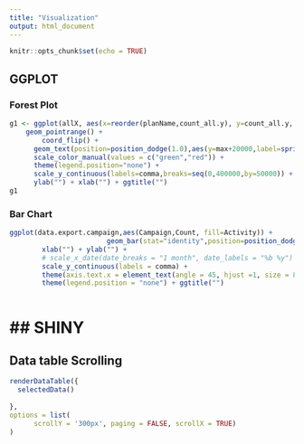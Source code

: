 ---
title: "Visualization"
output: html_document
---

```{r setup, include=FALSE}
knitr::opts_chunk$set(echo = TRUE)
```

##  GGPLOT

### Forest Plot

```{r ggplot}

g1 <- ggplot(allX, aes(x=reorder(planName,count_all.y), y=count_all.y, ymin=count_all.x, ymax=count_all.y))+
	geom_pointrange() + 
        coord_flip() +
      geom_text(position=position_dodge(1.0),aes(y=max+20000,label=sprintf("%1.0f%%",100*pct_chg),color=ifelse(pct_chg>.001,"dark green","red"))) +
      scale_color_manual(values = c("green","red")) +
      theme(legend.position="none") +
      scale_y_continuous(labels=comma,breaks=seq(0,400000,by=50000)) +
      ylab("") + xlab("") + ggtitle("")
g1


```

### Bar Chart

```{r ggplot bar chart}

ggplot(data.export.campaign,aes(Campaign,Count, fill=Activity)) +
                        geom_bar(stat="identity",position=position_dodge(),colour="black", lwd=0.5) +
        xlab("") + ylab("") +
        # scale_x_date(date_breaks = "1 month", date_labels = "%b %y") +
        scale_y_continuous(labels = comma) +
        theme(axis.text.x = element_text(angle = 45, hjust =1, size = 8)) +
        theme(legend.position = "none") + ggtitle("")



```




## SHINY
================================================================================


## Data table Scrolling
```{r shiny}


renderDataTable({
  selectedData()
  
},
options = list( 
      scrollY = '300px', paging = FALSE, scrollX = TRUE)
) 



```
